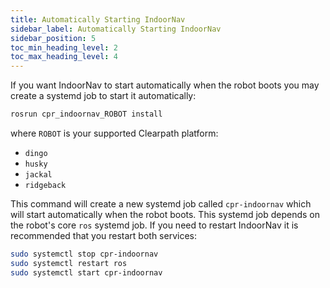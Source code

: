 ---
title: Automatically Starting IndoorNav
sidebar_label: Automatically Starting IndoorNav
sidebar_position: 5
toc_min_heading_level: 2
toc_max_heading_level: 4
---

If you want IndoorNav to start automatically when the robot boots you
may create a systemd job to start it automatically:

```bash
rosrun cpr_indoornav_ROBOT install
```

where `ROBOT` is your supported Clearpath platform:

-   `dingo`
-   `husky`
-   `jackal`
-   `ridgeback`

This command will create a new systemd job called `cpr-indoornav` which
will start automatically when the robot boots. This systemd job depends
on the robot's core `ros` systemd job. If you need to restart IndoorNav
it is recommended that you restart both services:

```bash
sudo systemctl stop cpr-indoornav
sudo systemctl restart ros
sudo systemctl start cpr-indoornav
```
